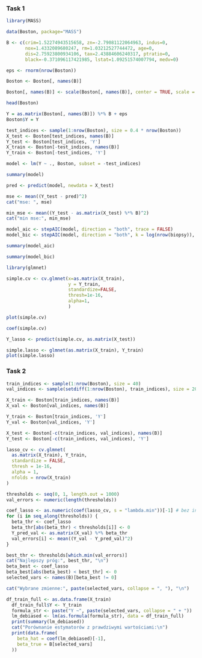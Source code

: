 ### Task 1

```r
library(MASS)

data(Boston, package="MASS")
```

```r
B <- c(crim=1.52274943515658, zn=-2.79081122064963, indus=0, 
       nox=1.4332089680247, rm=1.03212527744472, age=0, 
       dis=2.75923800934106, tax=2.43884606240317, ptratio=0, 
       black=-0.371096117421985, lstat=1.09251574007794, medv=0)

eps <- rnorm(nrow(Boston))
```

```r
Boston <- Boston[, names(B)]

Boston[, names(B)] <- scale(Boston[, names(B)], center = TRUE, scale = TRUE)
```

```r
head(Boston)
```

```r
Y = as.matrix(Boston[, names(B)]) %*% B + eps
Boston$Y = Y
```

```r
test_indices <- sample(1:nrow(Boston), size = 0.4 * nrow(Boston))
X_test <- Boston[test_indices, names(B)]
Y_test <- Boston[test_indices, 'Y']
X_train <- Boston[-test_indices, names(B)]
Y_train <- Boston[-test_indices, 'Y']
```

```r
model <- lm(Y ~ ., Boston, subset = -test_indices)
```

```r
summary(model)
```

```r
pred <- predict(model, newdata = X_test)
```

```r
mse <- mean((Y_test - pred)^2)
cat("mse: ", mse)
```

```r
min_mse <- mean((Y_test - as.matrix(X_test) %*% B)^2)
cat("min mse:", min_mse)
```

```r
model_aic <- stepAIC(model, direction = "both", trace = FALSE)
model_bic <- stepAIC(model, direction = "both", k = log(nrow(biopsy)), trace = FALSE)
```

```r
summary(model_aic)
```

```r
summary(model_bic)
```

```r
library(glmnet)
```

```r
simple.cv <- cv.glmnet(x=as.matrix(X_train),
                       y = Y_train,
                       standardize=FALSE,
                       thresh=1e-16,
                       alpha=1,
                       )
```

```r
plot(simple.cv)
```


```r
coef(simple.cv)
```

```r
Y_lasso <- predict(simple.cv, as.matrix(X_test))
```

```r
simple.lasso <- glmnet(as.matrix(X_train), Y_train)
plot(simple.lasso)
```

### Task 2
```r
train_indices <- sample(1:nrow(Boston), size = 40)
val_indices <- sample(setdiff(1:nrow(Boston), train_indices), size = 20)

X_train <- Boston[train_indices, names(B)]
X_val <- Boston[val_indices, names(B)]

Y_train <- Boston[train_indices, 'Y']
Y_val <- Boston[val_indices, 'Y']

X_test <- Boston[-c(train_indices, val_indices), names(B)]
Y_test <- Boston[-c(train_indices, val_indices), 'Y']
```

```r
lasso_cv <- cv.glmnet(
  as.matrix(X_train), Y_train,
  standardize = FALSE,
  thresh = 1e-16,
  alpha = 1,
  nfolds = nrow(X_train)
)
```

```r
thresholds <- seq(0, 1, length.out = 1000)
val_errors <- numeric(length(thresholds))
```

```r
coef_lasso <- as.numeric(coef(lasso_cv, s = "lambda.min"))[-1] # bez interceptu
for (i in seq_along(thresholds)) {
  beta_thr <- coef_lasso
  beta_thr[abs(beta_thr) < thresholds[i]] <- 0
  Y_pred_val <- as.matrix(X_val) %*% beta_thr
  val_errors[i] <- mean((Y_val - Y_pred_val)^2)
}
```

```r
best_thr <- thresholds[which.min(val_errors)]
cat("Najlepszy próg:", best_thr, "\n")
beta_best <- coef_lasso
beta_best[abs(beta_best) < best_thr] <- 0
selected_vars <- names(B)[beta_best != 0]

cat("Wybrane zmienne:", paste(selected_vars, collapse = ", "), "\n")
```

```r
df_train_full <- as.data.frame(X_train)
  df_train_full$Y <- Y_train
  formula_str <- paste("Y ~", paste(selected_vars, collapse = " + "))
  lm_debiased <- lm(as.formula(formula_str), data = df_train_full)
  print(summary(lm_debiased))
  cat("Porównanie estymatorów z prawdziwymi wartościami:\n")
  print(data.frame(
    beta_hat = coef(lm_debiased)[-1],
    beta_true = B[selected_vars]
  ))
  ```